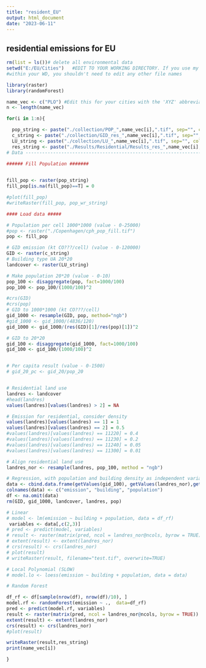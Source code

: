---
title: "resident_EU"
output: html_document
date: "2023-06-11"
---

## residential emissions for EU

```{r}
rm(list = ls())# delete all environmental data
setwd("E:/EU/Cities")   #EDIT TO YOUR WORKING DIRECTORY. If you use my file structure and naming conventions
#within your WD, you shouldn't need to edit any other file names

library(raster)
library(randomForest)
```

```{r}
name_vec <- c("PLO") #Edit this for your cities with the 'XYZ' abbreviations for city names
n <- length(name_vec)

for(i in 1:n){

  pop_string <- paste("./collection/POP_",name_vec[i],".tif", sep="", collapse = "")
  c_string <- paste("./collection/GID_res_",name_vec[i],".tif", sep="", collapse = "")
  LU_string <- paste("./collection/LU_",name_vec[i],".tif", sep="", collapse = "")
  res_string <- paste("./Results/Residential/Results_res_",name_vec[i],".tif", sep="", collapse = "")
# Data --------------------------------------------------------------------
  
###### Fill Population #######


fill_pop <- raster(pop_string)                               
fill_pop[is.na(fill_pop)==T] = 0

#plot(fill_pop)
#writeRaster(fill_pop, pop_wr_string)

#### Load data #####

# Population per cell 1000*1000 (value - 0-25000)
#pop <- raster("./Copenhagen/cph_pop_fill.tif")   
pop <- fill_pop

# GID emission (kt CO???/cell) (value - 0-120000)
GID <- raster(c_string)                                
# Building type UA 20*20
landcover <- raster(LU_string)                             

# Make population 20*20 (value - 0-10)
pop_100 <- disaggregate(pop, fact=1000/100)
pop_100 <- pop_100/(1000/100)^2

#crs(GID)
#crs(pop)
# GID to 1000*1000 (kt CO???/cell) 
gid_1000 <- resample(GID, pop, method="ngb")
#gid_1000 <- gid_1000/(4836/120) 
gid_1000 <- gid_1000/(res(GID)[1]/res(pop)[1])^2                                                #@CONG: Do we need to change these numbers? Where do they come from?

# GID to 20*20
gid_100 <- disaggregate(gid_1000, fact=1000/100)
gid_100 <- gid_100/(1000/100)^2


# Per capita result (value - 0-1500)
# gid_20_pc <- gid_20/pop_20


# Residential land use
landres <- landcover
#head(landres)
values(landres)[values(landres) > 2] = NA

# Emission for residential, consider density
values(landres)[values(landres) == 1] = 1                                    #@CONG: Maybe we need to discuss these densities since the new LU data has updated codes
values(landres)[values(landres) == 2] = 0.5
#values(landres)[values(landres) == 11220] = 0.4
#values(landres)[values(landres) == 11230] = 0.2
#values(landres)[values(landres) == 11240] = 0.05
#values(landres)[values(landres) == 11300] = 0.01

# Align residential land use
landres_nor <- resample(landres, pop_100, method = "ngb")

# Regression, with population and building density as independent variables--------
data <- cbind.data.frame(getValues(gid_100), getValues(landres_nor),getValues(pop_100))
colnames(data) <- c("emission", "building", "population")
df <- na.omit(data)
rm(GID, gid_1000, landcover, landres, pop)

# Linear
# model <- lm(emission ~ building + population, data = df_rf)
 variables <- data[,c(2,3)]
# pred <- predict(model, variables)
# result <- raster(matrix(pred, ncol = landres_nor@ncols, byrow = TRUE))
# extent(result) <- extent(landres_nor)
# crs(result) <- crs(landres_nor)
# plot(result)
# writeRaster(result, filename="test.tif", overwrite=TRUE)

# Local Polynomial (SLOW)
# model.lo <- loess(emission ~ building + population, data = data)

# Random Forest

df_rf <- df[sample(nrow(df), nrow(df)/10), ]
model.rf <- randomForest(emission ~ .,  data=df_rf)
pred <- predict(model.rf, variables)
result <- raster(matrix(pred, ncol = landres_nor@ncols, byrow = TRUE))
extent(result) <- extent(landres_nor)
crs(result) <- crs(landres_nor)
#plot(result)

writeRaster(result,res_string)                       
print(name_vec[i])

}
```

